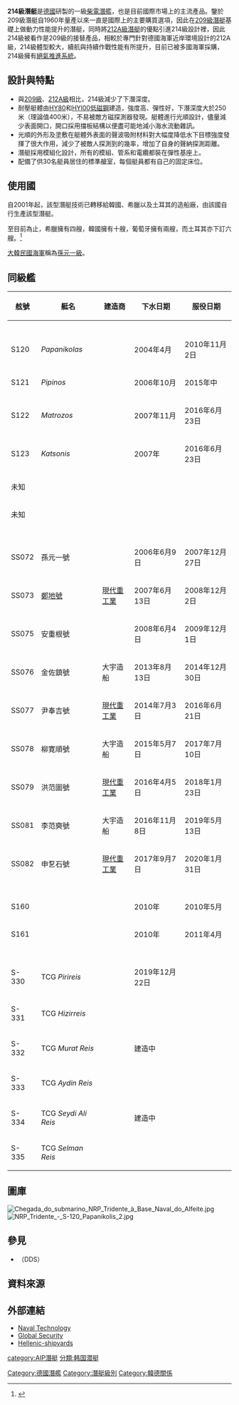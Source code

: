 {{expand|time=2010-04-17T09:39:48+00:00}}
{{noteTA
|G1=Military
|G2=Unit
}}
{{潜艇
|名称= 214級
|图片= [[File:S-120_Papanikolis_1.jpg|300px]]
|照片說明= [[希臘海軍|希臘海軍]]帊帊尼科里斯號（S-120），攝於2008年德國基爾的哈德威造船廠
|图片2= 
|照片說明2= 
|舰种= [[柴電潛艦|柴電潛艦]]
|命名= 
|拥有国= {{GRC}}<br>{{KOR}}<br>{{TUR}}<br>{{POR}}
|舰级=
|代号=
|制造= {{tsl|en|Howaldtswerke-Deutsche Werft|哈德威造船廠}}（HDW，德國）<br>
希臘造船廠（Hellenic Shipyards Co.，希臘）<br>
[[現代重工業|現代重工業]]（大韓民國）<br>
Daewoo Shipbuilding & Marine Engineering<br>
Istanbul Naval Shipyard
|前型= [[209級潛艇|209級]]
|次型=
|同型= [[212A級潛艇|212A級]]
|数量= 24艘
|下订= {{GRC}}6艘<br>{{KOR}}10艘<br>{{TUR}}6艘<br>{{POR}}2艘
|竣工= 
|下水={{GRC}}4艘<br>{{KOR}}10艘<br>{{TUR}}1艘<br>{{POR}}2艘
|服役= {{GRC}}4艘<br>{{KOR}}10艘<br>{{POR}}2艘
|退役=
|结局=
|除籍=
|状态=
|绰号=
|荣誉= 
|水上排水量= 1690噸
|水下排水量= 1860噸
|水上吃水= 6公尺
|极限潜深= 250公尺（理论值400公尺）
|长度= 65公尺
|阔度= 6.3公尺
|动力系统= 柴油引擎發電，燃料電池<br />[[絕氣推進|絕氣推進系統（AIP）]]<br />[[MTU腓德烈斯哈芬有限公司|MTU]] 16V 396 x 2（6.24 MW）（德意志）<br />MTU 16V 396 x 1（3.12 MW）（南韓）<br />HDW PEM燃料電池 x 2（240 KW）（德意志）<br />HDW PEM燃料電池 x 9（306 KW）（南韓）<br />[[西門子|西門子]] [http://www.industry.siemens.com/verticals/global/en/marine/submarines/propulsion/permasyn/pages/default.aspx 永磁同步電動機（Permasyn Motor）] x 1（2.85 MW）
|结构=
|燃料=
|功率=
|叶轴= 
|水上极速= 12節（22公里/小時）<br />10節（19公里/小時）（葡萄牙）
|潜行极速= 20節（37公里/小時）<br />燃料電池：2~6節
|续航力= 浮航：19,300公里（12,000海里）<br />潛航：780公里（420海里）/ 8節（14公里/小時）<br>燃料電池潛航：2311公里（1,248海里）/ 4節（7公里/小時）
|自持力= 84天
|乘员= 5名軍官、22名水手
|电子设备=
|鱼雷= 533mm魚雷發射管八具
|火炮=
|导弹= 4枚[[魚叉飛彈|魚叉飛彈]]
|其他武备=
|建造中={{TUR}}2艘}}

'''214級潛艇'''是[[德國|德國]]研製的一級[[柴電潛艦|柴電潛艦]]，也是目前國際市場上的主流產品。鑒於209級潛艇自1960年量產以來一直是國際上的主要購買選項，因此{{tsl|en|Howaldtswerke-Deutsche Werft|哈德威造船廠}}在[[209級潛艇|209級潛艇]]基礎上做動力性能提升的潛艇，同時將[[212A級潛艇|212A級潛艇]]的優點引進214級設計裡，因此214級被看作是209級的接替產品，相較於專門針對德國海軍近岸環境設計的212A級，214級體型較大，續航與持續作戰性能有所提升，目前已被多國海軍採購，214級擁有[[絕氣推進系統|絕氣推進系統]]。

== 設計與特點 ==
*與[[209級潛艇|209級]]、[[212A級潛艇|212A級]]相比，214級減少了下潛深度。
*耐壓艇體由[[HY80|HY80]]和[[HYl00|HYl00]][[低磁鋼|低磁鋼]]建造，強度高、彈性好，下潛深度大於250米（理論值400米），不易被敵方磁探測器發現。艇體進行光順設計，儘量減少表面開口，開口採用擋板結構以便盡可能地減小海水流動雜訊。
*光順的外形及塗敷在艇體外表面的聲波吸附材料對大幅度降低水下目標強度發揮了很大作用，減少了被敵人探測到的幾率，增加了自身的聲納探測距離。
*潛艇採用模組化設計，所有的模組、管系和電纜都裝在彈性基座上。
*配備了供30名艇員居住的標準艙室，每個艇員都有自己的固定床位。

== 使用國 ==
自2001年起，該型潛艇技術已轉移給韓國、希臘以及土耳其的造船廠，由該國自行生產該型潛艇。

至目前為止，希臘擁有四艘，韓國擁有十艘，葡萄牙擁有兩艘，而土耳其亦下訂六艘。<ref>{{Cite web |url=http://war.news.163.com/09/0721/10/5EO8BONK00011MTO.html |title=南韓海軍展示國產最新型214級AIP動力潛艇 |access-date=2009-12-29 |archive-url=https://web.archive.org/web/20090726044506/http://war.news.163.com/09/0721/10/5EO8BONK00011MTO.html |archive-date=2009-07-26 |dead-url=yes }}</ref>

[[大韓民國海軍|大韓民國海軍]]稱為[[孫元一級|孫元一級]]。

== 同級艦 ==
{| class="wikitable"
|-
!舷號
!艇名
!建造商
!下水日期
!服役日期
|-
!colspan="5"|<small>{{GRC}}</small>
|-
|S120 || ''Papanikolas'' || {{le|哈德威造船廠|Howaldtswerke-Deutsche Werft}}    || 2004年4月 || 2010年11月2日
|-
|S121 || ''Pipinos'' ||rowspan="5"| {{le|希臘造船廠|Hellenic Shipyards Co.}}  || 2006年10月 || 2015年中
|-
|S122 || ''Matrozos'' || 2007年11月 || 2016年6月23日
|-
|S123 || ''Katsonis''  || 2007年   || 2016年6月23日
|-
|未知   ||    ||     ||
|-
|未知   ||    ||     ||
|-
!colspan="5"|<small>{{KOR}}</small>
|-
|SS072  || 孫元一號  ||rowspan="3"| [[現代重工業|現代重工業]] || 2006年6月9日 || 2007年12月27日
|-
|SS073  || [[郑地号潜水艇|鄭地號]]  || 2007年6月13日  || 2008年12月2日
|-
|SS075  || 安重根號  || 2008年6月4日 || 2009年12月1日
|-
|SS076  || 金佐鎮號   || 大宇造船    || 2013年8月13日 || 2014年12月30日
|-
|SS077  || 尹奉吉號   || [[現代重工業|現代重工業]] || 2014年7月3日    || 2016年6月21日
|-
|SS078  || 柳寛順號   || 大宇造船   || 2015年5月7日 || 2017年7月10日
|-
|SS079  || 洪范圖號    || [[現代重工業|現代重工業]] || 2016年4月5日 || 2018年1月23日
|-
|SS081  || 李范奭號   || 大宇造船 || 2016年11月8日 || 2019年5月13日
|-
|SS082  || 申乭石號   || [[現代重工業|現代重工業]] || 2017年9月7日 || 2020年1月31日
|-
!colspan="5"|<small>{{PRT}}</small>
|-
| S160  || {{le|葡萄牙海軍三叉戟號潛艇|NRP Tridente (S160)|三叉戟號}}||rowspan="2"|  {{le|哈威德造船廠|Howaldtswerke-Deutsche Werft}}   || 2010年 || 2010年5月
|-
| S161  || {{le|葡萄牙海軍魚叉號潛艇|NRP Arpão (S161)|魚叉號}} || 2010年 || 2011年4月
|-
!colspan="5"|<small>{{TUR}}</small>
|-
| S-330 || TCG ''Pirireis'' ||rowspan="6"|{{le|高爾居克海軍造船廠|Gölcük Naval Shipyard}} || 2019年12月22日  ||
|-
| S-331 || TCG ''Hizirreis''  ||        ||
|-
| S-332 || TCG ''Murat Reis''  ||       建造中||
|-
| S-333 || TCG ''Aydin Reis''  ||       ||
|-
| S-334 || TCG ''Seydi Ali Reis''  ||       建造中||
|-
| S-335 || TCG ''Selman Reis''  ||       ||
|}

== 圖庫 ==
[[Image:Chegada_do_submarino_NRP_Tridente_à_Base_Naval_do_Alfeite.jpg|left]]
[[File:NRP_Tridente_-_S-120_Papanikolis_2.jpg|thumb]]

==參見==
*{{tsl|en|Dry Deck Shelter|乾甲板掩蔽艙}}（DDS）

== 資料來源 ==
{{reflist}}

== 外部連結 ==
{{refbegin}}
* [http://www.naval-technology.com/projects/type_212/ Naval Technology]{{WebCite|url=https://www.webcitation.org/6Fk4lFkGv?url=http://www.naval-technology.com/projects/type_212/ |date=20130409043346 |dateformat=iso }}
* [http://www.globalsecurity.org/military/world/europe/type-214.htm Global Security]{{Wayback|url=http://www.globalsecurity.org/military/world/europe/type-214.htm |date=20201125001830 }}
* [https://web.archive.org/web/20061101100318/http://www.hellenic-shipyards.gr/pg/submarines3.htm Hellenic-shipyards]
{{refend}}

{{Modern German submarines}}

[[category:AIP潛艇|category:AIP潛艇]]
[[Category:德國潛艦|Category:德國潛艦]]
[[Category:潛艇級別|Category:潛艇級別]]
[[分類:韩国潜艇|分類:韩国潜艇]]
[[Category:韓德關係|Category:韓德關係]]
